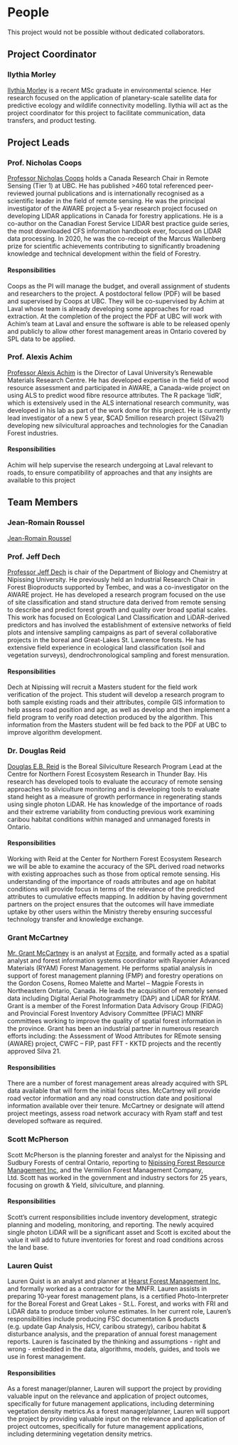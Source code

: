 # People {-#people}

This project would not be possible without dedicated collaborators.

## Project Coordinator {-}

### Ilythia Morley {-#im}

[Ilythia Morley](https://blogs.ubc.ca/imorley/) is a recent MSc graduate in environmental science. Her research focused on the application of planetary-scale satellite data for predictive ecology and wildlife connectivity modelling. Ilythia will act as the project coordinator for this project to facilitate communication, data transfers, and product testing.

## Project Leads {-}

### Prof. Nicholas Coops {-#ncc}

[Professor Nicholas Coops](https://forestry.ubc.ca/faculty-profile/nicholas-coops/) holds a Canada Research Chair in Remote Sensing (Tier 1) at UBC. He has published >460 total referenced peer-reviewed journal publications and is internationally recognised as a scientific leader in the field of remote sensing. He was the principal investigator of the AWARE project a 5-year research project focused on developing LIDAR applications in Canada for forestry applications. He is a co-author on the Canadian Forest Service LIDAR best practice guide series, the most downloaded CFS information handbook ever, focused on LIDAR data processing. In 2020, he was the co-receipt of the Marcus Wallenberg prize for scientific achievements contributing to significantly broadening knowledge and technical development within the field of Forestry.

#### Responsibilities {-#responsibilties-ncc}

Coops as the PI will manage the budget, and overall assignment of students and researchers to the project. A postdoctoral fellow (PDF) will be based and supervised by Coops at UBC. They will be co-supervised by Achim at Laval whose team is already developing some approaches for road extraction. At the completion of the project the PDF at UBC will work with Achim’s team at Laval and ensure the software is able to be released openly and publicly to allow other forest management areas in Ontario covered by SPL data to be applied.


### Prof. Alexis Achim {-#aa}

[Professor Alexis Achim](https://www.sbf.ulaval.ca/alexis-achim) is the Director of Laval University’s Renewable Materials Research Centre. He has developed expertise in the field of wood resource assessment and participated in AWARE, a Canada-wide project on using ALS to predict wood fibre resource attributes. The R package ‘lidR’, which is extensively used in the ALS international research community, was developed in his lab as part of the work done for this project. He is currently lead investigator of a new 5 year, $CAD 5million research project (Silva21) developing new silvicultural approaches and technologies for the Canadian Forest industries. 

#### Responsibilities {-#responsibilties-aa}

Achim will help supervise the research undergoing at Laval relevant to roads, to ensure compatibility of approaches and that any insights are available to this project

## Team Members {-#team}

### Jean-Romain Roussel {-#jrr}

[Jean-Romain Roussel](https://github.com/Jean-Romain)

### Prof. Jeff Dech {-#jd}

[Professor Jeff Dech](https://www.nipissingu.ca/users/jeff-dech) is chair of the Department of Biology and Chemistry at Nipissing University. He previously held an Industrial Research Chair in Forest Bioproducts supported by Tembec, and was a co-investigator on the AWARE project. He has developed a research program focused on the use of site classification and stand structure data derived from remote sensing to describe and predict forest growth and quality over broad spatial scales. This work has focused on Ecological Land Classification and LiDAR-derived predictors and has involved the establishment of extensive networks of field plots and intensive sampling campaigns as part of several collaborative projects in the boreal and Great-Lakes St. Lawrence forests. He has extensive field experience in ecological land classification (soil and vegetation surveys), dendrochronological sampling and forest mensuration.

#### Responsibilities {-#responsibilties-jd}

Dech at Nipissing will recruit a Masters student for the field work verification of the project. This student will develop a research program to both sample existing roads and their attributes, compile GIS information to help assess road position and age, as well as develop and then implement a field program to verify road detection produced by the algorithm. This information from the Masters student will be fed back to the PDF at UBC to improve algorithm development.


### Dr. Douglas Reid {-#dr}

[Douglas E.B. Reid](http://www.infogo.gov.on.ca/infogo/home.html#empProfile/27211/en) is the Boreal Silviculture Research Program Lead at the Centre for Northern Forest Ecosystem Research in Thunder Bay. His research has developed tools to evaluate the accuracy of remote sensing approaches to silviculture monitoring and is developing tools to evaluate stand height as a measure of growth performance in regenerating stands using single photon LiDAR. He has knowledge of the importance of roads and their extreme variability from conducting previous work examining caribou habitat conditions within managed and unmanaged forests in Ontario. 

#### Responsibilities {-#responsibilties-dr}

Working with Reid at the Center for Northern Forest Ecosystem Research we will be able to examine the accuracy of the SPL derived road networks with existing approaches such as those from optical remote sensing. His understanding of the importance of roads attributes and age on habitat conditions will provide focus in terms of the relevance of the predicted attributes to cumulative effects mapping. In addition by having government partners on the project ensures that the outcomes will have immediate uptake by other users within the Ministry thereby ensuring successful technology transfer and knowledge exchange. 


### Grant McCartney {-#gmcc}

[Mr. Grant McCartney](https://www.linkedin.com/in/grantmccartneygis) is an analyst at [Forsite](https://www.forsite.ca/), and formally acted as a spatial analyst and forest information systems coordinator with Rayonier Advanced Materials (RYAM) Forest Management. He performs spatial analysis in support of forest management planning (FMP) and forestry operations on the Gordon Cosens, Romeo Malette and Martel – Magpie Forests in Northeastern Ontario, Canada. He leads the acquisition of remotely sensed data including Digital Aerial Photogrammetry (DAP) and LiDAR for RYAM. Grant is a member of the Forest Information Data Advisory Group (FIDAG) and Provincial Forest Inventory Advisory Committee (PFIAC) MNRF committees working to improve the quality of spatial forest information in the province. Grant  has been an industrial partner in numerous research efforts including: the Assessment of Wood Attributes for REmote sensing (AWARE) project, CWFC – FIP, past FFT - KKTD projects and the recently approved Silva 21.

#### Responsibilities {-#responsibilties-gmcc}

There are a number of forest management areas already acquired with SPL data available that will form the initial focus sites. McCartney will provide road vector information and any road construction date and positional information available over their tenure. McCartney or designate will attend project meetings, assess road network accuracy with Ryam staff and test developed software as required. 


### Scott McPherson {-#sm}

Scott McPherson is the planning forester and analyst for the Nipissing and Sudbury Forests of central Ontario, reporting to [Nipissing Forest Resource Management Inc](https://www.nipissingforest.com/), and the Vermilion Forest Management Company, Ltd. Scott has worked in the government and industry sectors for 25 years, focusing on growth & Yield, silviculture, and planning.


#### Responsibilities {-#responsibilties-sm}

Scott’s current responsibilities include inventory development, strategic planning and modeling, monitoring, and reporting. The newly acquired single photon LiDAR will be a significant asset and Scott is excited about the value it will add to future inventories for forest and road conditions across the land base.


### Lauren Quist {-#lq}

Lauren Quist is an analyst and planner at [Hearst Forest Management Inc](http://www.hearstforest.com/english/indexen.html), and formally worked as a contractor for the MNFR. Lauren assists in preparing 10-year forest management plans, is a certified Photo-Interpreter for the Boreal Forest and Great Lakes - St.L. Forest, and works with FRI and LiDAR data to produce timber volume estimates. In her current role, Lauren’s responsibilities include producing FSC documentation & products (e.g. update Gap Analysis, HCV, caribou strategy), caribou habitat & disturbance analysis, and the preparation of annual forest management reports. Lauren is fascinated by the thinking and assumptions - right and wrong - embedded in the data, algorithms, models, guides, and tools we use in forest management.


#### Responsibilities {-#responsibilties-lq}

As a forest manager/planner, Lauren will support the project by providing valuable input on the relevance and application of project outcomes, specifically for future management applications, including determining vegetation density metrics.As a forest manager/planner, Lauren will support the project by providing valuable input on the relevance and application of project outcomes, specifically for future management applications, including determining vegetation density metrics.
